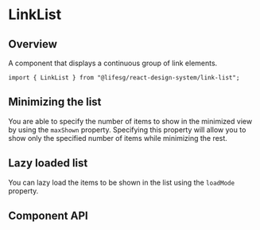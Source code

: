 
<Meta of={LinkListStories} />

# LinkList

## Overview

A component that displays a continuous group of link elements.

```tsx
import { LinkList } from "@lifesg/react-design-system/link-list";
```

<Canvas of={LinkListStories.Default} />

<Canvas of={LinkListStories.Small} />

## Minimizing the list

You are able to specify the number of items to show in the minimized view by using the `maxShown` property. Specifying
this property will allow you to show only the specified number of items while minimizing the rest.

<Canvas of={LinkListStories.MinimizedList} />

## Lazy loaded list

You can lazy load the items to be shown in the list using the `loadMode` property.

<Canvas of={LinkListStories.LazyList} />

## Component API

<PropsTable />

